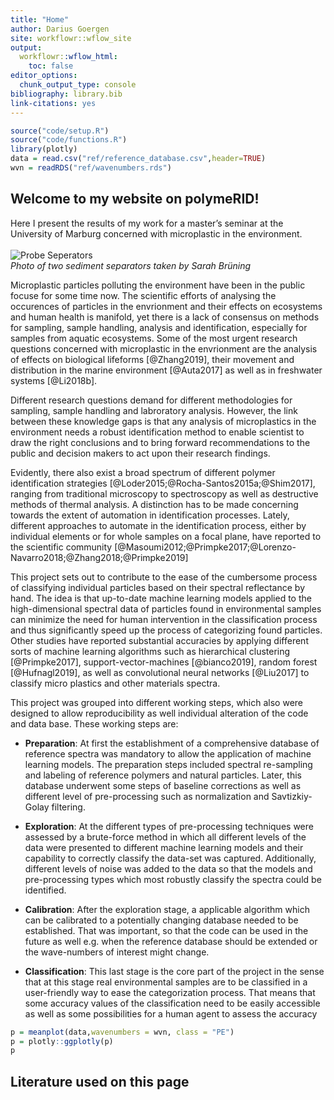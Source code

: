 ```yaml
---
title: "Home"
author: Darius Goergen
site: workflowr::wflow_site
output:
  workflowr::wflow_html:
    toc: false
editor_options:
  chunk_output_type: console
bibliography: library.bib
link-citations: yes
---
```


```r
source("code/setup.R")
source("code/functions.R")
library(plotly)
data = read.csv("ref/reference_database.csv",header=TRUE)
wvn = readRDS("ref/wavenumbers.rds")
```



## Welcome to my website on polymeRID!  


Here I present the results of my work for a master's seminar at the 
University of Marburg concerned with microplastic in the environment.  
<br>
![Probe Seperators](assets/images/seperators.jpg)<br>
*Photo of two sediment separators taken by Sarah Brüning*

Microplastic particles polluting the environment have been in the public focuse
for some time now. The scientific efforts of analysing the occurences
of particles in the envrionment and their effects on ecosystems and human health
is manifold, yet there is a lack of consensus on methods for sampling, sample handling,
analysis and identification, especially for samples from aquatic ecosystems.
Some of the most urgent research questions concerned with microplastic in the envrionment
are the analysis of effects on biological lifeforms [@Zhang2019], their movement and
distribution in the marine environment [@Auta2017] as well as in freshwater systems [@Li2018b].

Different research questions demand for different methodologies for sampling,
sample handling and labroratory analysis. However, the link between these 
knowledge gaps is that any analysis of microplastics in the environment needs a 
robust identification method to enable scientist to draw the right conclusions 
and to bring forward recommendations to the public and decision makers to act upon
their research findings.

Evidently, there also exist a broad spectrum of different polymer identification
strategies [@Loder2015;@Rocha-Santos2015a;@Shim2017], ranging from traditional microscopy 
to spectroscopy as well as destructive methods of thermal analysis. A distinction
has to be made concerning towards the extent of automation in identification
processes. Lately, different approaches to automate in the identification process,
either by individual elements or for whole samples on a focal plane, have reported 
to the scientific community [@Masoumi2012;@Primpke2017;@Lorenzo-Navarro2018;@Zhang2018;@Primpke2019]

This project sets out to contribute to the ease of the cumbersome process of 
classifying individual particles based on their spectral reflectance by hand.
The idea is that up-to-date machine learning models applied to the 
high-dimensional spectral data of particles found in environmental samples can 
minimize the need for human intervention in the classification process and 
thus significantly speed up the process of categorizing found particles.
Other studies have reported substantial accuracies by applying different sorts
of machine learning algorithms such as hierarchical clustering [@Primpke2017], 
support-vector-machines [@bianco2019], random forest [@Hufnagl2019], as well as
convolutional neural networks [@Liu2017] to classify micro plastics and other materials spectra.

This project was grouped into different working steps, which also were designed
to allow reproducibility as well individual alteration of the code and data base. 
These working steps are:    

* **Preparation**: At first the establishment of a comprehensive database of reference spectra was mandatory to allow the application of machine learning models. The preparation steps included spectral re-sampling and labeling of reference polymers and natural particles. Later, this database underwent some steps of baseline corrections as well as different level of pre-processing such as normalization and Savtizkiy-Golay filtering.  

* **Exploration**: At the different types of pre-processing techniques were assessed by a brute-force method in which all different levels of the data were presented to different machine learning models and their capability to correctly classify the data-set was captured. Additionally, different levels of noise was added to the data so that the models and pre-processing types which most robustly classify the spectra could be identified. 

* **Calibration**: After the exploration stage, a applicable algorithm which can be calibrated to a potentially changing database needed to be established. That was important, so that the code can be used in the future as well e.g. when the reference database should be extended or the wave-numbers of interest might change.  

* **Classification**: This last stage is the core part of the project in the sense that at this stage real environmental samples are to be classified in a user-friendly way to ease the categorization process. That means that some accuracy values of the classification need to be easily accessible as well as some possibilities for a human agent to assess the accuracy 


```r
p = meanplot(data,wavenumbers = wvn, class = "PE")
p = plotly::ggplotly(p)
p
```

## Literature used on this page

